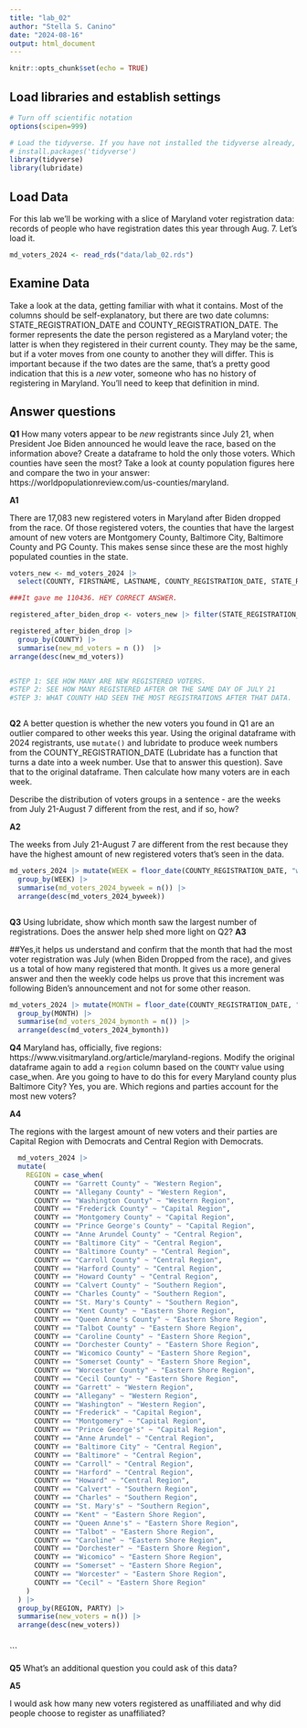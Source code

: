 ```yaml
---
title: "lab_02"
author: "Stella S. Canino"
date: "2024-08-16"
output: html_document
---
```


```r
knitr::opts_chunk$set(echo = TRUE)
```

## Load libraries and establish settings

```r
# Turn off scientific notation
options(scipen=999)

# Load the tidyverse. If you have not installed the tidyverse already, remove the # from the next line and run it first.  
# install.packages('tidyverse')
library(tidyverse)
library(lubridate)
```

## Load Data

For this lab we'll be working with a slice of Maryland voter registration data: records of people who have registration dates this year through Aug. 7. Let's load it.

```r
md_voters_2024 <- read_rds("data/lab_02.rds")
```

## Examine Data

Take a look at the data, getting familiar with what it contains. Most of the columns should be self-explanatory, but there are two date columns: STATE_REGISTRATION_DATE and COUNTY_REGISTRATION_DATE. The former represents the date the person registered as a Maryland voter; the latter is when they registered in their current county. They may be the same, but if a voter moves from one county to another they will differ. This is important because if the two dates are the same, that's a pretty good indication that this is a *new* voter, someone who has no history of registering in Maryland. You'll need to keep that definition in mind.

## Answer questions

**Q1** How many voters appear to be *new* registrants since July 21, when President Joe Biden announced he would leave the race, based on the information above? Create a dataframe to hold the only those voters. Which counties have seen the most? Take a look at county population figures here and compare the two in your answer: https://worldpopulationreview.com/us-counties/maryland.

**A1**

There are 17,083 new registered voters in Maryland after Biden dropped from the race. Of those registered voters, the counties that have the largest amount of new voters are Montgomery County, Baltimore City, Baltimore County and PG County. This makes sense since these are the most highly populated counties in the state. 

```r

voters_new <- md_voters_2024 |>
  select(COUNTY, FIRSTNAME, LASTNAME, COUNTY_REGISTRATION_DATE, STATE_REGISTRATION_DATE) 

###It gave me 110436. HEY CORRECT ANSWER.

registered_after_biden_drop <- voters_new |> filter(STATE_REGISTRATION_DATE > ymd("2024-07-21"))

registered_after_biden_drop |> 
  group_by(COUNTY) |>
  summarise(new_md_voters = n ())  |> 
arrange(desc(new_md_voters))


#STEP 1: SEE HOW MANY ARE NEW REGISTERED VOTERS.
#STEP 2: SEE HOW MANY REGISTERED AFTER OR THE SAME DAY OF JULY 21
#STEP 3: WHAT COUNTY HAD SEEN THE MOST REGISTRATIONS AFTER THAT DATA.



```

**Q2** A better question is whether the new voters you found in Q1 are an outlier compared to other weeks this year. Using the original dataframe with 2024 registrants, use `mutate()` and lubridate to produce week numbers from the COUNTY_REGISTRATION_DATE (Lubridate has a function that turns a date into a week number. Use that to answer this question). Save that to the original dataframe. Then calculate how many voters are in each week. 

Describe the distribution of voters groups in a sentence - are the weeks from July 21-August 7 different from the rest, and if so, how?

**A2**

The weeks from July 21-August 7 are different from the rest because they have the highest amount of new registered voters that's seen in the data. 

```r

md_voters_2024 |> mutate(WEEK = floor_date(COUNTY_REGISTRATION_DATE, "week")) |>
  group_by(WEEK) |>
  summarise(md_voters_2024_byweek = n()) |>
  arrange(desc(md_voters_2024_byweek))



```

**Q3** Using lubridate, show which month saw the largest number of registrations. Does the answer help shed more light on Q2?
**A3** 

##Yes,it helps us understand and confirm that the month that had the most voter registration was July (when Biden Dropped from the race), and gives us a total of how many registered that month. It gives us a more general answer and then the weekly code helps us prove that this increment was following Biden's announcement and not for some other reason. 

```r

md_voters_2024 |> mutate(MONTH = floor_date(COUNTY_REGISTRATION_DATE, "month")) |>
  group_by(MONTH) |>
  summarise(md_voters_2024_bymonth = n()) |>
  arrange(desc(md_voters_2024_bymonth))


```

**Q4** Maryland has, officially, five regions: https://www.visitmaryland.org/article/maryland-regions. Modify the original dataframe again to add a `region` column based on the `COUNTY` value using case_when. Are you going to have to do this for every Maryland county plus Baltimore City? Yes, you are. Which regions and parties account for the most new voters?

**A4** 

The regions with the largest amount of new voters and their parties are Capital Region with Democrats and Central Region with Democrats. 

```r

  md_voters_2024 |>
  mutate(
    REGION = case_when(
      COUNTY == "Garrett County" ~ "Western Region",
      COUNTY == "Allegany County" ~ "Western Region",
      COUNTY == "Washington County" ~ "Western Region",
      COUNTY == "Frederick County" ~ "Capital Region",
      COUNTY == "Montgomery County" ~ "Capital Region",
      COUNTY == "Prince George's County" ~ "Capital Region",
      COUNTY == "Anne Arundel County" ~ "Central Region",
      COUNTY == "Baltimore City" ~ "Central Region",
      COUNTY == "Baltimore County" ~ "Central Region",
      COUNTY == "Carroll County" ~ "Central Region",
      COUNTY == "Harford County" ~ "Central Region",
      COUNTY == "Howard County" ~ "Central Region",
      COUNTY == "Calvert County" ~ "Southern Region",
      COUNTY == "Charles County" ~ "Southern Region",
      COUNTY == "St. Mary's County" ~ "Southern Region",
      COUNTY == "Kent County" ~ "Eastern Shore Region",
      COUNTY == "Queen Anne's County" ~ "Eastern Shore Region",
      COUNTY == "Talbot County" ~ "Eastern Shore Region",
      COUNTY == "Caroline County" ~ "Eastern Shore Region",
      COUNTY == "Dorchester County" ~ "Eastern Shore Region",
      COUNTY == "Wicomico County" ~ "Eastern Shore Region",
      COUNTY == "Somerset County" ~ "Eastern Shore Region",
      COUNTY == "Worcester County" ~ "Eastern Shore Region",
      COUNTY == "Cecil County" ~ "Eastern Shore Region",
      COUNTY == "Garrett" ~ "Western Region",
      COUNTY == "Allegany" ~ "Western Region",
      COUNTY == "Washington" ~ "Western Region",
      COUNTY == "Frederick" ~ "Capital Region",
      COUNTY == "Montgomery" ~ "Capital Region",
      COUNTY == "Prince George's" ~ "Capital Region",
      COUNTY == "Anne Arundel" ~ "Central Region",
      COUNTY == "Baltimore City" ~ "Central Region",
      COUNTY == "Baltimore" ~ "Central Region",
      COUNTY == "Carroll" ~ "Central Region",
      COUNTY == "Harford" ~ "Central Region",
      COUNTY == "Howard" ~ "Central Region",
      COUNTY == "Calvert" ~ "Southern Region",
      COUNTY == "Charles" ~ "Southern Region",
      COUNTY == "St. Mary's" ~ "Southern Region",
      COUNTY == "Kent" ~ "Eastern Shore Region",
      COUNTY == "Queen Anne's" ~ "Eastern Shore Region",
      COUNTY == "Talbot" ~ "Eastern Shore Region",
      COUNTY == "Caroline" ~ "Eastern Shore Region",
      COUNTY == "Dorchester" ~ "Eastern Shore Region",
      COUNTY == "Wicomico" ~ "Eastern Shore Region",
      COUNTY == "Somerset" ~ "Eastern Shore Region",
      COUNTY == "Worcester" ~ "Eastern Shore Region",
      COUNTY == "Cecil" ~ "Eastern Shore Region"
    )
  ) |>
  group_by(REGION, PARTY) |>
  summarise(new_voters = n()) |>
  arrange(desc(new_voters))



```

```

**Q5** What's an additional question you could ask of this data?


**A5** 

I would ask how many new voters registered as unaffiliated and why did people choose to register as unaffiliated? 
